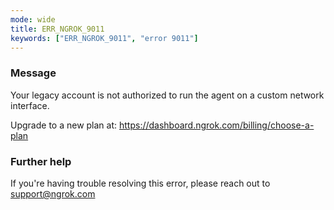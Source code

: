 ```yaml
---
mode: wide
title: ERR_NGROK_9011
keywords: ["ERR_NGROK_9011", "error 9011"]
---
```


### Message

Your legacy account is not authorized to run the agent on a custom network interface.

Upgrade to a new plan at: https://dashboard.ngrok.com/billing/choose-a-plan

### Further help

If you're having trouble resolving this error, please reach out to [support@ngrok.com](mailto:support@ngrok.com?subject=Help%20with%20ERR_NGROK_9011)
